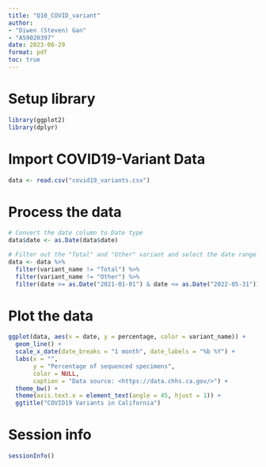 ```yaml
---
title: "Q10_COVID_variant"
author: 
- "Diwen (Steven) Gan"
- "A59020397"
date: 2023-06-29
format: pdf
toc: true
---
```


# Setup library

```r
library(ggplot2)
library(dplyr)
```


# Import COVID19-Variant Data

```r
data <- read.csv("covid19_variants.csv")
```


# Process the data

```r
# Convert the date column to Date type
data$date <- as.Date(data$date)

# Filter out the "Total" and "Other" variant and select the date range
data <- data %>%
  filter(variant_name != "Total") %>%
  filter(variant_name != "Other") %>%
  filter(date >= as.Date("2021-01-01") & date <= as.Date("2022-05-31"))
```


# Plot the data

```r
ggplot(data, aes(x = date, y = percentage, color = variant_name)) +
  geom_line() +
  scale_x_date(date_breaks = "1 month", date_labels = "%b %Y") +
  labs(x = "", 
       y = "Percentage of sequenced specimens", 
       color = NULL,
       caption = "Data source: <https://data.chhs.ca.gov/>") +
  theme_bw() +
  theme(axis.text.x = element_text(angle = 45, hjust = 1)) +
  ggtitle("COVID19 Variants in California")
```


# Session info

```r
sessionInfo()
```

